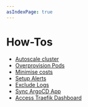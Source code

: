 ```yaml
---
asIndexPage: true
---
```


# How-Tos

- [Autoscale cluster](./how-tos/autoscale-cluster)
- [Overprovision Pods](./how-tos/overprovision-pods)
- [Minimise costs](./how-tos/minimise-costs)
- [Setup Alerts](./how-tos/setup-alerts)
- [Exclude Logs](./how-tos/exclude-logs)
- [Sync ArgoCD App](./how-tos/sync-argocd-app)
- [Access Traefik Dashboard](./how-tos/traefik)
